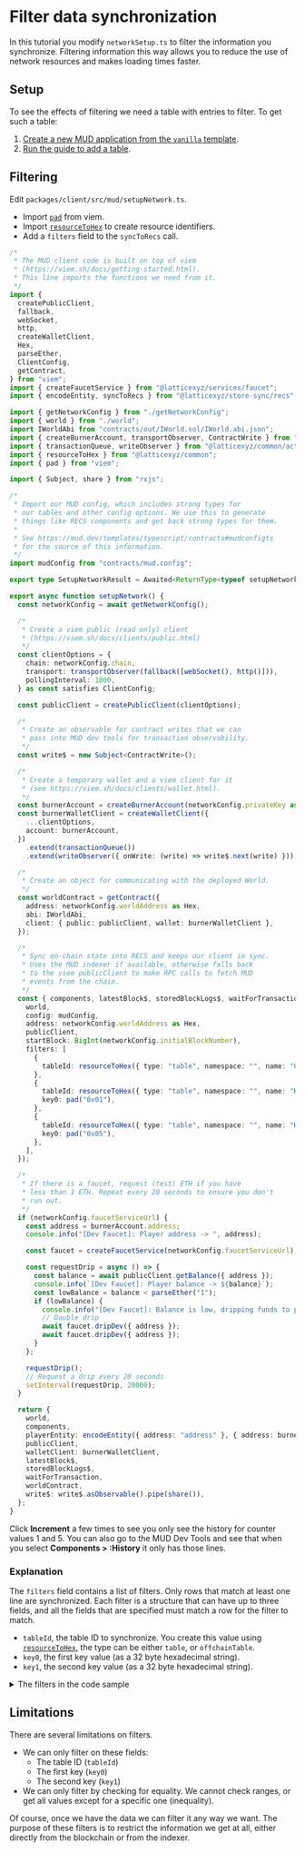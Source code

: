 
# Filter data synchronization

In this tutorial you modify `networkSetup.ts` to filter the information you synchronize.
Filtering information this way allows you to reduce the use of network resources and makes loading times faster.

## Setup

To see the effects of filtering we need a table with entries to filter. To get such a table:

1. [Create a new MUD application from the `vanilla` template](/quickstart).
1. [Run the guide to add a table](./add-table).

## Filtering

Edit `packages/client/src/mud/setupNetwork.ts`.

- Import [`pad`](https://viem.sh/docs/utilities/pad.html) from viem.
- Import [`resourceToHex`](https://github.com/latticexyz/mud/blob/main/packages/common/src/resourceToHex.ts) to create resource identifiers.
- Add a `filters` field to the `syncToRecs` call.

<CollapseCode>

```ts filename="setupNetwork.ts" copy showLineNumbers {25-26,96-108}
/*
 * The MUD client code is built on top of viem
 * (https://viem.sh/docs/getting-started.html).
 * This line imports the functions we need from it.
 */
import {
  createPublicClient,
  fallback,
  webSocket,
  http,
  createWalletClient,
  Hex,
  parseEther,
  ClientConfig,
  getContract,
} from "viem";
import { createFaucetService } from "@latticexyz/services/faucet";
import { encodeEntity, syncToRecs } from "@latticexyz/store-sync/recs";

import { getNetworkConfig } from "./getNetworkConfig";
import { world } from "./world";
import IWorldAbi from "contracts/out/IWorld.sol/IWorld.abi.json";
import { createBurnerAccount, transportObserver, ContractWrite } from "@latticexyz/common";
import { transactionQueue, writeObserver } from "@latticexyz/common/actions";
import { resourceToHex } from "@latticexyz/common";
import { pad } from "viem";

import { Subject, share } from "rxjs";

/*
 * Import our MUD config, which includes strong types for
 * our tables and other config options. We use this to generate
 * things like RECS components and get back strong types for them.
 *
 * See https://mud.dev/templates/typescript/contracts#mudconfigts
 * for the source of this information.
 */
import mudConfig from "contracts/mud.config";

export type SetupNetworkResult = Awaited<ReturnType<typeof setupNetwork>>;

export async function setupNetwork() {
  const networkConfig = await getNetworkConfig();

  /*
   * Create a viem public (read only) client
   * (https://viem.sh/docs/clients/public.html)
   */
  const clientOptions = {
    chain: networkConfig.chain,
    transport: transportObserver(fallback([webSocket(), http()])),
    pollingInterval: 1000,
  } as const satisfies ClientConfig;

  const publicClient = createPublicClient(clientOptions);

  /*
   * Create an observable for contract writes that we can
   * pass into MUD dev tools for transaction observability.
   */
  const write$ = new Subject<ContractWrite>();

  /*
   * Create a temporary wallet and a viem client for it
   * (see https://viem.sh/docs/clients/wallet.html).
   */
  const burnerAccount = createBurnerAccount(networkConfig.privateKey as Hex);
  const burnerWalletClient = createWalletClient({
    ...clientOptions,
    account: burnerAccount,
  })
    .extend(transactionQueue())
    .extend(writeObserver({ onWrite: (write) => write$.next(write) }));

  /*
   * Create an object for communicating with the deployed World.
   */
  const worldContract = getContract({
    address: networkConfig.worldAddress as Hex,
    abi: IWorldAbi,
    client: { public: publicClient, wallet: burnerWalletClient },
  });

  /*
   * Sync on-chain state into RECS and keeps our client in sync.
   * Uses the MUD indexer if available, otherwise falls back
   * to the viem publicClient to make RPC calls to fetch MUD
   * events from the chain.
   */
  const { components, latestBlock$, storedBlockLogs$, waitForTransaction } = await syncToRecs({
    world,
    config: mudConfig,
    address: networkConfig.worldAddress as Hex,
    publicClient,
    startBlock: BigInt(networkConfig.initialBlockNumber),
    filters: [
      {
        tableId: resourceToHex({ type: "table", namespace: "", name: "Counter" }),
      },
      {
        tableId: resourceToHex({ type: "table", namespace: "", name: "History" }),
        key0: pad("0x01"),
      },
      {
        tableId: resourceToHex({ type: "table", namespace: "", name: "History" }),
        key0: pad("0x05"),
      },
    ],
  });

  /*
   * If there is a faucet, request (test) ETH if you have
   * less than 1 ETH. Repeat every 20 seconds to ensure you don't
   * run out.
   */
  if (networkConfig.faucetServiceUrl) {
    const address = burnerAccount.address;
    console.info("[Dev Faucet]: Player address -> ", address);

    const faucet = createFaucetService(networkConfig.faucetServiceUrl);

    const requestDrip = async () => {
      const balance = await publicClient.getBalance({ address });
      console.info(`[Dev Faucet]: Player balance -> ${balance}`);
      const lowBalance = balance < parseEther("1");
      if (lowBalance) {
        console.info("[Dev Faucet]: Balance is low, dripping funds to player");
        // Double drip
        await faucet.dripDev({ address });
        await faucet.dripDev({ address });
      }
    };

    requestDrip();
    // Request a drip every 20 seconds
    setInterval(requestDrip, 20000);
  }

  return {
    world,
    components,
    playerEntity: encodeEntity({ address: "address" }, { address: burnerWalletClient.account.address }),
    publicClient,
    walletClient: burnerWalletClient,
    latestBlock$,
    storedBlockLogs$,
    waitForTransaction,
    worldContract,
    write$: write$.asObservable().pipe(share()),
  };
}

```

</CollapseCode>

Click **Increment** a few times to see you only see the history for counter values 1 and 5.
You can also go to the MUD Dev Tools and see that when you select **Components > :History** it only has those lines.

### Explanation

The `filters` field contains a list of filters.
Only rows that match at least one line are synchronized.
Each filter is a structure that can have up to three fields, and all the fields that are specified must match a row for the filter to match.

- `tableId`, the table ID to synchronize.
  You create this value using [`resourceToHex`](https://github.com/latticexyz/mud/blob/main/packages/common/src/resourceToHex.ts), the type can be either `table`, or `offchainTable`.
- `key0`, the first key value (as a 32 byte hexadecimal string).
- `key1`, the second key value (as a 32 byte hexadecimal string).

<details>

<summary>The filters in the code sample</summary>

```ts
    filters: [
      {
         tableId: resourceToHex({ type: "table", namespace: "", name: "Counter"}),
      },
```

The first filter is for the `:Counter` table (`Counter` in the root namespace).
We don't specify any keys, because we want all the rows of the table.
It's a singleton so there is only one row anyway.

```ts
      {
         tableId: resourceToHex({ type: "table", namespace: "", name: "History"}),
         key0: pad("0x01"),
      },
      {
         tableId: resourceToHex({ type: "table", namespace: "", name: "History"}),
         key0: pad("0x05"),
      },
    ],
```

These two filters apply to the `:History` table.
This table has just one key, the counter value which the row documents.
We need a separate filter for every value, and here we have two we care about: `1` and `5`.

</details>

## Limitations

There are several limitations on filters.

- We can only filter on these fields:
  - The table ID (`tableId`)
  - The first key (`key0`)
  - The second key (`key1`)
- We can only filter by checking for equality.
  We cannot check ranges, or get all values except for a specific one (inequality).

Of course, once we have the data we can filter it any way we want.
The purpose of these filters is to restrict the information we get at all, either directly from the blockchain or from the indexer.
